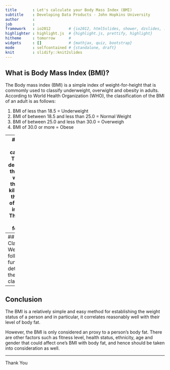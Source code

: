 ---
title       : Let's calculate your Body Mass Index (BMI)
subtitle    : Developing Data Products - John Hopkins University
author      : 
job         : 
framework   : io2012        # {io2012, html5slides, shower, dzslides, ...}
highlighter : highlight.js  # {highlight.js, prettify, highlight}
hitheme     : tomorrow      # 
widgets     : []            # {mathjax, quiz, bootstrap}
mode        : selfcontained # {standalone, draft}
knit        : slidify::knit2slides
---

## What is Body Mass Index (BMI)?
The Body mass index (BMI) is a simple index of weight-for-height that is commomly used to classify underweight, overwight and obesity in adults. According to  World Health Organization (WHO), the classification of the BMI of an adult is as follows:

1. BMI of less than 18.5 = Underweight
2. BMI of between 18.5 and less than 25.0 = Normal Weight
3. BMI of between 25.0 and less than 30.0 = Overweigh
4. BMI of 30.0 or more =  Obese

---
## How is BMI calculated?
The BMI is derived from that ratio of weight of the body in kilograms to the square of its height in meters. The formula is the following:

BMI = weight(kg) / height(metres)*height(metres)

An example is as follows:
```{r}
weight=70
height=1.7
BMI=weight/(height*height)
BMI
```

---
## BMI Classification
We use the following function to determine the BMI classification:
```{r}
classification<-function(weight,height){
  BMI_value<-weight/(height^2)
  ifelse(BMI_value<18.5,"Underweight",ifelse(BMI_value<25,"Normal Weight",ifelse(BMI_value<30,"Overweight","Obesity")))
}
```
Using our example whereby weight=70kg and height=1.7m, the classification of this adult would be:
```{r}
classification(70,1.7)
```

---
## Conclusion
The BMI is a relatively simple and easy method for establishing the weight status of a person and in particular, it correlates reasonably well with their level of body fat.

However, the BMI is only considered an proxy to a person's body fat. There are other factors such as fitness level, health status, ethnicity, age and gender that could affect one's BMI with body fat, and hence should be taken into consideration as well.

---
Thank You

